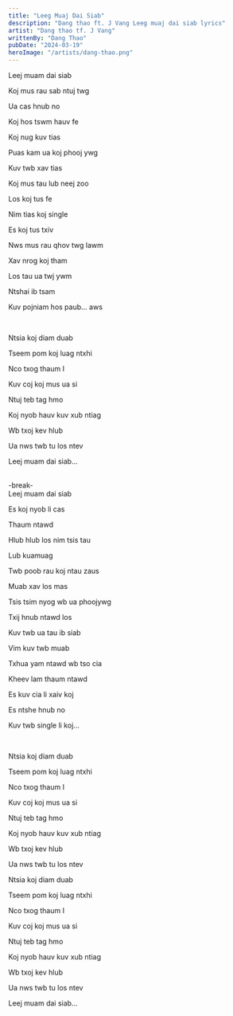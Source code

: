 ```yaml
---
title: "Leeg Muaj Dai Siab"
description: "Dang thao ft. J Vang Leeg muaj dai siab lyrics"
artist: "Dang thao tf. J Vang"
writtenBy: "Dang Thao"
pubDate: "2024-03-19"
heroImage: "/artists/dang-thao.png"
---
```


Leej muam dai siab

Koj mus rau sab ntuj twg

Ua cas hnub no

Koj hos tswm hauv fe

Koj nug kuv tias

Puas kam ua koj phooj ywg

Kuv twb xav tias

Koj mus tau lub neej zoo

Los koj tus fe

Nim tias koj single

Es koj tus txiv

Nws mus rau qhov twg lawm

Xav nrog koj tham

Los tau ua twj ywm

Ntshai ib tsam

Kuv pojniam hos paub... aws

<br />

Ntsia koj diam duab

Tseem pom koj luag ntxhi

Nco txog thaum I

Kuv coj koj mus ua si

Ntuj teb tag hmo

Koj nyob hauv kuv xub ntiag

Wb txoj kev hlub

Ua nws twb tu los ntev

Leej muam dai siab...

<br />
-break-
<br />
Leej muam dai siab

Es koj nyob li cas

Thaum ntawd

Hlub hlub los nim tsis tau

Lub kuamuag

Twb poob rau koj ntau zaus

Muab xav los mas

Tsis tsim nyog wb ua phoojywg

Txij hnub ntawd los

Kuv twb ua tau ib siab

Vim kuv twb muab

Txhua yam ntawd wb tso cia

Kheev lam thaum ntawd

Es kuv cia li xaiv koj

Es ntshe hnub no

Kuv twb single li koj...

<br />

Ntsia koj diam duab

Tseem pom koj luag ntxhi

Nco txog thaum I

Kuv coj koj mus ua si

Ntuj teb tag hmo

Koj nyob hauv kuv xub ntiag

Wb txoj kev hlub

Ua nws twb tu los ntev

Ntsia koj diam duab

Tseem pom koj luag ntxhi

Nco txog thaum I

Kuv coj koj mus ua si

Ntuj teb tag hmo

Koj nyob hauv kuv xub ntiag

Wb txoj kev hlub

Ua nws twb tu los ntev

Leej muam dai siab...
